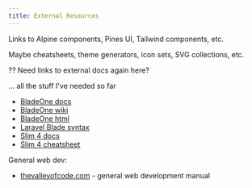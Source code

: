 ```yaml
---
title: External Resources
---
```


Links to Alpine components, Pines UI, Tailwind components, etc.

Maybe cheatsheets, theme generators, icon sets, SVG collections, etc.

?? Need links to external docs again here?

... all the stuff I've needed so far

- [BladeOne docs](https://github.com/EFTEC/BladeOne)
- [BladeOne wiki](https://github.com/EFTEC/BladeOne/wiki)
- [BladeOne html](https://github.com/EFTEC/BladeOneHtml)
- [Laravel Blade syntax](https://laravel.com/docs/blade)
- [Slim 4 docs](https://www.slimframework.com/docs/v4/)
- [Slim 4 cheatsheet](https://blog.programster.org/slim-4-cheatsheet)

General web dev:
- [thevalleyofcode.com](https://thevalleyofcode.com/) - general web development manual

